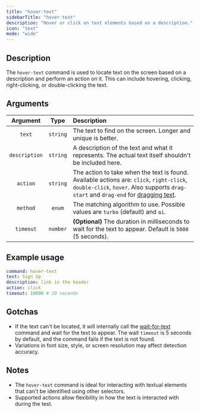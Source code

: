 ```yaml
---
title: "hover-text"
sidebarTitle: "hover-text"
description: "Hover or click on text elements based on a description."
icon: "text"
mode: "wide"
---
```



<Replay />
<Example />

## Description

The `hover-text` command is used to locate text on the screen based on a description and perform an action on it. This can include hovering, clicking, right-clicking, or double-clicking the text.

## Arguments

|   Argument    |   Type   | Description                                             |
| :-----------: | :------: | :------------------------------------------------------ |
|    `text`     | `string` | The text to find on the screen. Longer and unique is better.   |
| `description` | `string` | A description of the text and what it represents. The actual text itself shouldn't be included here. |
|   `action`    | `string` | The action to take when the text is found. Available actions are: `click`, `right-click`, `double-click`, `hover`. Also supports `drag-start` and `drag-end` for [dragging text](/commands/hover-image#drag-functionality). |
|   `method`    |  `enum`  | The matching algorithm to use. Possible values are `turbo` (default) and `ai`.|
| `timeout`     | `number` | **(Optional)** The duration in milliseconds to wait for the text to appear. Default is `5000` (5 seconds).|

## Example usage

```yaml
command: hover-text
text: Sign Up
description: link in the header
action: click
timeout: 10000 # 10 seconds
```

## Gotchas

- If the text can't be located, it will internally call the [wait-for-text](/commands/wait-for-text) command and wait for the text to appear. The wait `timeout` is 5 seconds by default, and the command fails if the text is not found.
- Variations in font size, style, or screen resolution may affect detection accuracy.

## Notes

- The `hover-text` command is ideal for interacting with textual elements that can't be identified using other selectors.
- Supported actions allow flexibility in how the text is interacted with during the test.
